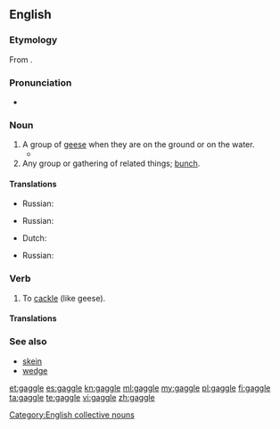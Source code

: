 ==English==

===Etymology===
From {{etyl|enm}} {{term|gagelen||to cackle}}.

===Pronunciation===
* {{rhymes|æɡəl}}

===Noun===
{{en-noun}}

# A group of [[goose|geese]] when they are on the ground or on the water.
#* {{quote-book|passage=The Canada geese always flew over the 80 acre lake; it was a landmark on their route and a stopping point for many a '''gaggle''', where many hours were spent after feeding in the farmers' fields.
|title=The Goose and the Crone
|page=11
|pageurl=http://books.google.ca/books?id=PqdzvYpQ4AoC&pg=PA11&lpg=PA11&dq=gaggle+geese&source=bl&ots=0gPbfTNygm&sig=3f_uwdykifumc96QGitlZzLNEw8&hl=en&sa=X&ei=ynX8T4z7Dqjq2AXZs5H5Bg&redir_esc=y#v=onepage&q=gaggle%20geese&f=false
|author=Denise A White
|year=2011
|isbn=978-1-4520-8633-0}}
# Any group or gathering of related things; [[bunch]].

====Translations====
{{trans-top|group of geese}}
* Russian: {{t|ru|стадо гусей|sc=Cyrl}}
{{trans-mid}}
{{trans-bottom}}
{{trans-top|group or related things}}
* Russian: {{t|ru|толпа|f|sc=Cyrl}}
{{trans-mid}}
{{trans-bottom}}
{{checktrans-top}}
* Dutch: {{t+|nl|troep|n}}
{{trans-mid}}
* Russian: {{t|ru|стадо гусей|n|tr=stado gusey|sc=Cyrl}}
{{trans-bottom}}

===Verb===
{{en-verb|gaggl|ing}}

# To [[cackle]] (like geese).

====Translations====
{{trans-see|cackle}}

===See also===
* [[skein]]
* [[wedge]]

[[Category:English collective nouns]]

[[et:gaggle]]
[[es:gaggle]]
[[kn:gaggle]]
[[ml:gaggle]]
[[my:gaggle]]
[[pl:gaggle]]
[[fi:gaggle]]
[[ta:gaggle]]
[[te:gaggle]]
[[vi:gaggle]]
[[zh:gaggle]]